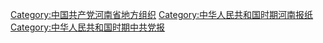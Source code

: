 [[Category:中国共产党河南省地方组织|Category:中国共产党河南省地方组织]]
[[Category:中华人民共和国时期河南报纸|Category:中华人民共和国时期河南报纸]]
[[Category:中华人民共和国时期中共党报|Category:中华人民共和国时期中共党报]]